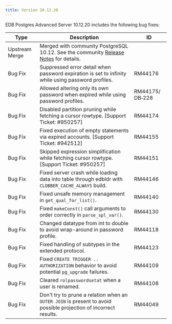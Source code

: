```yaml
---
title: Version 10.12.20
---
```


EDB Postgres Advanced Server 10.12.20 includes the following bug fixes:

| Type           | Description                                                                                                                                                                            | ID     | 
| -------------- | -------------------------------------------------------------------------------------------------------------------------------------------------------------------------------------- | ------ | 
| Upstream Merge | Merged with community PostgreSQL 10.12. See the community [Release Notes](https://www.postgresql.org/docs/10/release-10-12.html) for details.                                          |        | 
| Bug&nbsp;Fix | Suppressed error detail when password expiration is set to infinity while using password profiles. | RM44176 | 
| Bug Fix | Allowed altering only its own password when expired while using password profiles. | RM44175/ DB&#8209;228 | 
| Bug Fix | Disabled partition pruning while fetching a cursor rowtype. [Support Ticket: #950257] | RM44174 | 
| Bug Fix | Fixed execution of empty statements via expired accounts. [Support Ticket: #942512] | RM44155 | 
| Bug Fix | Skipped expression simplification while fetching cursor rowtype. [Support Ticket: #950257] | RM44151 | 
| Bug Fix | Fixed server crash while loading data into table through edbldr with `CLOBBER_CACHE_ALWAYS` build. | RM44146
| Bug Fix | Fixed unsafe memory management in `get_qual_for_list()`. | RM44140
| Bug Fix | Fixed `makeConst()` call arguments to order correctly in `parse_spl_var()`. | RM44130 | 
| Bug Fix | Changed datatype from int to double to avoid wrap-around in password profile. | RM44118 | 
| Bug Fix | Fixed handling of subtypes in the extended protocol. | RM44123 | 
| Bug Fix | Fixed `CREATE TRIGGER .. AUTHORIZATION` behavior to avoid potential `pg_upgrade` failures. | RM44109 | 
| Bug Fix | Cleared `rolpasswordsetat` when a user is renamed. | RM44108 |
| Bug Fix | Don't try to prune a relation when an `OUTER JOIN` is present to avoid possible projection of incorrect results. | RM44049 |

